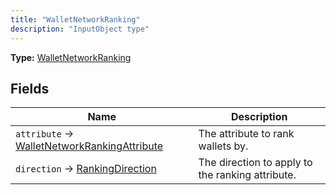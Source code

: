 ```yaml
---
title: "WalletNetworkRanking"
description: "InputObject type"
---
```


**Type:** [WalletNetworkRanking](/api-reference/types/walletnetworkranking)

## Fields

| Name | Description |
|------|-------------|
| `attribute` → [WalletNetworkRankingAttribute](/api-reference/types/walletnetworkrankingattribute) | The attribute to rank wallets by. |
| `direction` → [RankingDirection](/api-reference/types/rankingdirection) | The direction to apply to the ranking attribute. |

